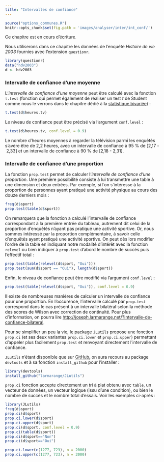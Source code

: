 ```yaml
---
title: "Intervalles de confiance"
---
```


```r
source("options_communes.R")
knitr::opts_chunk$set(fig.path = 'images/analyser/inter/int_conf/')
```

<div class="important">
Ce chapitre est en cours d'écriture.
</div>

Nous utiliserons dans ce chapitre les données de l'enquête *Histoire de vie 2003*
fournies avec l'extension `questionr`{.pkg}.

```r
library(questionr)
data("hdv2003")
d <- hdv2003
```

### Intervalle de confiance d'une moyenne{#ic_moyenne}

L'<dfn>intervalle de confiance d'une moyenne</dfn><dfn data-index="moyenne, intervalle de confiance"></dfn><dfn data-index="intervalle de confiance"></dfn>
peut être calculé avec la fonction `t.test`{data-pkg="stats"}
(fonction qui permet également de réaliser un test *t* de Student comme nous le verrons dans le chapitre
dédié à la [statistique bivariée](analyser_intro_stat_biv.html#comp_moyennes)) :

```r
t.test(d$heures.tv)
```

Le niveau de confiance peut être précisé via l'argument `conf.level` :

```r
t.test(d$heures.tv, conf.level = 0.9)
```

Le nombre d'heures moyennes à regarder la télévision parmi les enquêtés s'avère être de 2,2 heures,
avec un intervalle de confiance à 95 % de [2,17 - 2,33] et un intervalle de confiance à 90 % de 
[2,18 - 2,31].

### Intervalle de confiance d'une proportion{#ic_proportion}

La fonction `prop.test`{data-pkg="stats"} permet de calculer 
l'<dfn>intervalle de confiance d'une proportion</dfn><dfn data-index="proportion, intervalle de confiance"></dfn><dfn data-index="intervalle de confiance"></dfn>.
Une première possibilité consiste à lui transmettre une table à une dimension et deux entrées. 
Par exemple, si l'on s'intéresse à la proportion de personnes ayant pratiqué une activité 
physique au cours des douze derniers mois :

```r
freq(d$sport)
prop.test(table(d$sport))
```

On remarquera que la fonction a calculé l'intervalle de confiance correspondant à la première entrée
du tableau, autrement dit celui de la proportion d'enquêtés n'ayant pas pratiqué une activité sportive.
Or, nous sommes intéressé par la proportion complémentaire, à savoir celle d'enquêtés ayant pratiqué
une activité sportive. On peut dès lors modifier l'ordre de la table en indiquant notre modalité d'intérêt
avec la fonction `relevel`{data-pkg="stats"} ou bien indiquer à `prop.test`{data-pkg="stats"} 
d'abord le nombre de succès puis l'effectif total :

```r
prop.test(table(relevel(d$sport, "Oui")))
prop.test(sum(d$sport == "Oui"), length(d$sport))
```

Enfin, le niveau de confiance peut être modifié via l'argument `conf.level` :

```r
prop.test(table(relevel(d$sport, "Oui")), conf.level = 0.9)
```

<div class="note">
Il existe de nombreuses manières de calculer un intervalle de confiance pour une proportion.
En l'occurence, l'intervalle calculé par `prop.test`{data-pkg="stats"} correspond dans le
cas présent à un intervalle bilatéral selon la méthode des scores de Wilson avec correction de continuité.
Pour plus d'information, on pourra lire <http://joseph.larmarange.net/?Intervalle-de-confiance-bilateral>.
</div>

<div class="note">
Pour se simplifier un peu la vie, le package `JLutils`{.pkg} propose
une fonction `prop.ci`{data-pkg="JLutils"} (et ses deux variantes `prop.ci.lower`{data-pkg="JLutils"}
et `prop.ci.upper`{data-pkg="JLutils"}) permettant d'appeler plus facilement `prop.test`{data-pkg="stats"}
et renvoyant directement l'intervalle de confiance. 


`JLutils`{.pkg} n'étant disponible que sur
[GitHub](https://github.com/larmarange/JLutils), on aura recours au package 
`devtools`{.pkg} et à sa fonction `install_github`{data-pkg="devtools"}
pour l'installer :

```r
library(devtools)
install_github("larmarange/JLutils")
```

`prop.ci`{data-pkg="JLutils"} fonction accepte directement un tri à plat 
obtenu avec `table`{data-pkg="base"}, un vecteur de données, un vecteur logique (issu d'une condition),
ou bien le nombre de succès et le nombre total d'essais. Voir les exemples ci-après :

```r
library(JLutils)
freq(d$sport)
prop.ci(d$sport)
prop.ci.lower(d$sport)
prop.ci.upper(d$sport)
prop.ci(d$sport, conf.level = 0.9)
prop.ci(table(d$sport))
prop.ci(d$sport=="Non")
prop.ci(d$sport=="Oui")

prop.ci.lower(c(1277, 723), n = 2000)
prop.ci.upper(c(1277, 723), n = 2000)
```
</div>
